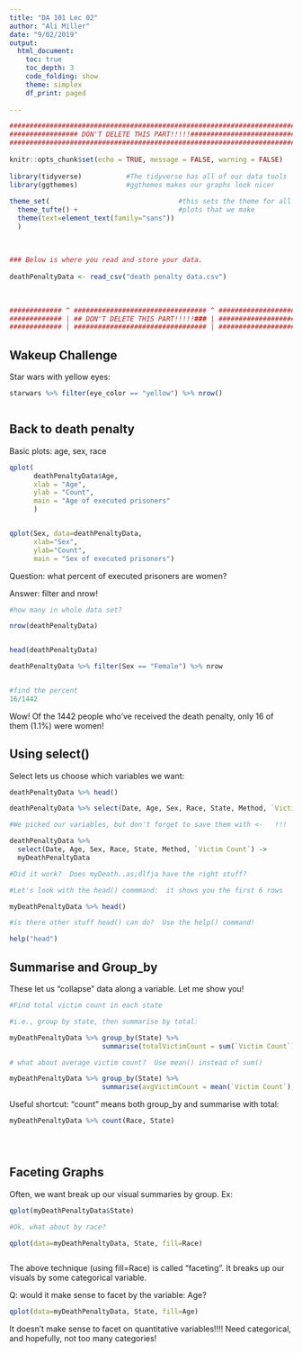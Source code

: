 ```yaml
---
title: "DA 101 Lec 02"
author: "Ali Miller"
date: "9/02/2019"
output: 
  html_document:
    toc: true
    toc_depth: 3
    code_folding: show
    theme: simplex
    df_print: paged
  
---
```


```r
###########################################################################
################# DON'T DELETE THIS PART!!!!!##############################
###########################################################################
                                                                          #
knitr::opts_chunk$set(echo = TRUE, message = FALSE, warning = FALSE)      #
                                                                          #
library(tidyverse)           #The tidyverse has all of our data tools     #
library(ggthemes)            #ggthemes makes our graphs look nicer        #
                                                                          # 
theme_set(                                #this sets the theme for all    #
  theme_tufte() +                         #plots that we make             #
  theme(text=element_text(family="sans"))                                 #
  )                                                                       #
                                                                          #
                                                                          #
                                                                          #
### Below is where you read and store your data.                          #
                                                                          #
deathPenaltyData <- read_csv("death penalty data.csv")
                                                                          #
                                                                          #
                                                                          #
############# ^ ################################# ^ #######################
############# | ## DON'T DELETE THIS PART!!!!!### | #######################
############# | ################################# | #######################
```

## Wakeup Challenge

Star wars with yellow eyes:

```r

starwars %>% filter(eye_color == "yellow") %>% nrow()



```


## Back to death penalty

Basic plots:  age, sex, race

```r


qplot(
      deathPenaltyData$Age,
      xlab = "Age",
      ylab = "Count",
      main = "Age of executed prisoners"
      )


qplot(Sex, data=deathPenaltyData,
      xlab="Sex",
      ylab="Count",
      main = "Sex of executed prisoners")


```

Question:  what percent of executed prisoners are women?

Answer:  filter and nrow!

```r

#how many in whole data set?

nrow(deathPenaltyData)


head(deathPenaltyData)

deathPenaltyData %>% filter(Sex == "Female") %>% nrow


#find the percent
16/1442

```

Wow!  Of the 1442 people who've received the death penalty, only 16 of them (1.1%) were women!



## Using select()

Select lets us choose which variables we want:

```r

deathPenaltyData %>% head()

deathPenaltyData %>% select(Date, Age, Sex, Race, State, Method, `Victim Count`)

#We picked our variables, but don't forget to save them with <-   !!!

deathPenaltyData %>% 
  select(Date, Age, Sex, Race, State, Method, `Victim Count`) ->
  myDeathPenaltyData

#Did it work?  Does myDeath..as;dlfja have the right stuff?

#Let's look with the head() commmand:  it shows you the first 6 rows

myDeathPenaltyData %>% head()

#is there other stuff head() can do?  Use the help() command!

help("head")


```



## Summarise and Group_by

These let us "collapse" data along a variable.  Let me show you!

```r


#Find total victim count in each state

#i.e., group by state, then summarise by total:

myDeathPenaltyData %>% group_by(State) %>% 
                       summarise(totalVictimCount = sum(`Victim Count`))

# what about average victim count?  Use mean() instead of sum()

myDeathPenaltyData %>% group_by(State) %>%
                       summarise(avgVictimCount = mean(`Victim Count`), totalVictimCount = sum(`Victim Count`))


```


Useful shortcut:  "count" means both group_by and summarise with total:

```r

myDeathPenaltyData %>% count(Race, State)





```


## Faceting Graphs

Often, we want break up our visual summaries by group.  Ex:

```r


qplot(myDeathPenaltyData$State)

#Ok, what about by race?

qplot(data=myDeathPenaltyData, State, fill=Race)



```

The above technique (using fill=Race) is called "faceting".  It breaks up our visuals by some categorical variable.

Q:  would it make sense to facet by the variable:  Age?

```r

qplot(data=myDeathPenaltyData, State, fill=Age)

```

It doesn't make sense to facet on quantitative variables!!!!  Need categorical, and hopefully, not too many categories!









